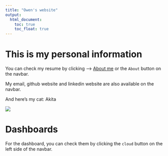 ```yaml
---
title: "Owen's website"
output: 
  html_document:
    toc: true
    toc_float: true
---
```


# This is my personal information

 You can check my resume by clicking --> [About me](about.html) or the `About` button on the navbar.
 
 My email, github website and linkedin website are also available on the navbar.

And here's my cat: Akita

![](images/aki.jpg)

# Dashboards
For the dashboard, you can check them by clicking the `cloud` button on the left side of the navbar.